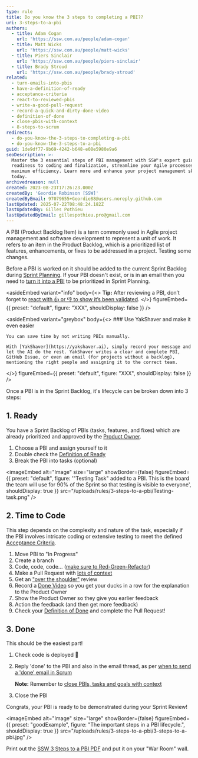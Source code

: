 ```yaml
---
type: rule
title: Do you know the 3 steps to completing a PBI??
uri: 3-steps-to-a-pbi
authors:
  - title: Adam Cogan
    url: 'https://ssw.com.au/people/adam-cogan'
  - title: Matt Wicks
    url: 'https://ssw.com.au/people/matt-wicks'
  - title: Piers Sinclair
    url: 'https://ssw.com.au/people/piers-sinclair'
  - title: Brady Stroud
    url: 'https://ssw.com.au/people/brady-stroud'
related:
  - turn-emails-into-pbis
  - have-a-definition-of-ready
  - acceptance-criteria
  - react-to-reviewed-pbis
  - write-a-good-pull-request
  - record-a-quick-and-dirty-done-video
  - definition-of-done
  - close-pbis-with-context
  - 8-steps-to-scrum
redirects:
  - do-you-know-the-3-steps-to-completing-a-pbi
  - do-you-know-the-3-steps-to-a-pbi
guid: 1de9df77-9b69-4242-b648-e08e5980e9a6
seoDescription: >-
  Master the 3 essential steps of PBI management with SSW's expert guide. From
  readiness to coding and finalization, streamline your Agile processes for
  maximum efficiency. Learn more and enhance your project management skills
  today.
archivedreason: null
created: 2023-08-23T17:26:23.000Z
createdBy: 'Geordie Robinson [SSW]'
createdByEmail: 97079655+Geordie88@users.noreply.github.com
lastUpdated: 2025-07-22T08:48:24.182Z
lastUpdatedBy: Gilles Pothieu
lastUpdatedByEmail: gillespothieu.pro@gmail.com
---
```


A PBI (Product Backlog Item) is a term commonly used in Agile project management and software development to represent a unit of work. It refers to an item in the Product Backlog, which is a prioritized list of features, enhancements, or fixes to be addressed in a project. Testing some changes.


Before a PBI is worked on it should be added to the current Sprint Backlog during [Sprint Planning](/what-happens-at-a-sprint-planning-meeting). If your PBI doesn't exist, or is in an email then you need to [turn it into a PBI](/turn-emails-into-pbis) to be prioritized in Sprint Planning.

<asideEmbed
  variant="info"
  body={<>
    **Tip:** After reviewing a PBI, don’t forget to [react with 👍 or 👎 to show it’s been validated](/react-to-reviewed-pbis).
  </>}
  figureEmbed={{ preset: "default", figure: "XXX", shouldDisplay: false }}
/>

<asideEmbed
  variant="greybox"
  body={<>
    ### Use YakShaver and make it even easier
    
    You can save time by not writing PBIs manually.
    
    With [YakShaver](https://yakshaver.ai), simply record your message and let the AI do the rest. YakShaver writes a clear and complete PBI, GitHub Issue, or even an email (for projects without a backlog), mentioning the right people and assigning it to the correct team.
  </>}
  figureEmbed={{ preset: "default", figure: "XXX", shouldDisplay: false }}
/>

Once a PBI is in the Sprint Backlog, it's lifecycle can be broken down into 3 steps:

## 1. Ready

You have a Sprint Backlog of PBIs (tasks, features, and fixes) which are already prioritized and approved by the [Product Owner](/rules-to-better-product-owners).

1. Choose a PBI and assign yourself to it
2. Double check the [Definition of Ready](/have-a-definition-of-ready)
3. Break the PBI into tasks (optional)

<imageEmbed
  alt="Image"
  size="large"
  showBorder={false}
  figureEmbed={{
    preset: "default",
    figure:
      '"Testing Task" added to a PBI. This is the board the team will use for 90% of the Sprint so that testing is visible to everyone',
    shouldDisplay: true
  }}
  src="/uploads/rules/3-steps-to-a-pbi/Testing-task.png"
/>

## 2. Time to Code

This step depends on the complexity and nature of the task, especially if the PBI involves intricate coding or extensive testing to meet the defined [Acceptance Criteria](/acceptance-criteria).

1. Move PBI to "In Progress"
2. Create a branch
3. Code, code, code... ([make sure to Red-Green-Refactor](reply-done-plus-added-a-unit-test))
4. Make a Pull Request with [lots of context](/write-a-good-pull-request)
5. Get an ["over the shoulder"](/over-the-shoulder) review
6. Record a [Done Video](/record-a-quick-and-dirty-done-video) so you get your ducks in a row for the explanation to the Product Owner
7. Show the Product Owner so they give you earlier feedback
8. Action the feedback (and then get more feedback)
9. Check your [Definition of Done](/definition-of-done) and complete the Pull Request!

## 3. Done

This should be the easiest part!

1. Check code is deployed 🚀
2. Reply 'done' to the PBI and also in the email thread, as per [when to send a 'done' email in Scrum](/done-do-you-know-when-to-send-a-done-email-in-scrum)

   **Note:** Remember to [close PBIs, tasks and goals with context](/close-pbis-with-context)
3. Close the PBI

Congrats, your PBI is ready to be demonstrated during your Sprint Review!

<imageEmbed
  alt="Image"
  size="large"
  showBorder={false}
  figureEmbed={{
    preset: "goodExample",
    figure: "The important steps in a PBI lifecycle.",
    shouldDisplay: true
  }}
  src="/uploads/rules/3-steps-to-a-pbi/3-steps-to-a-pbi.jpg"
/>

Print out the [SSW 3 Steps to a PBI PDF](3-steps-to-a-pbi.pdf) and put it on your "War Room" wall.
